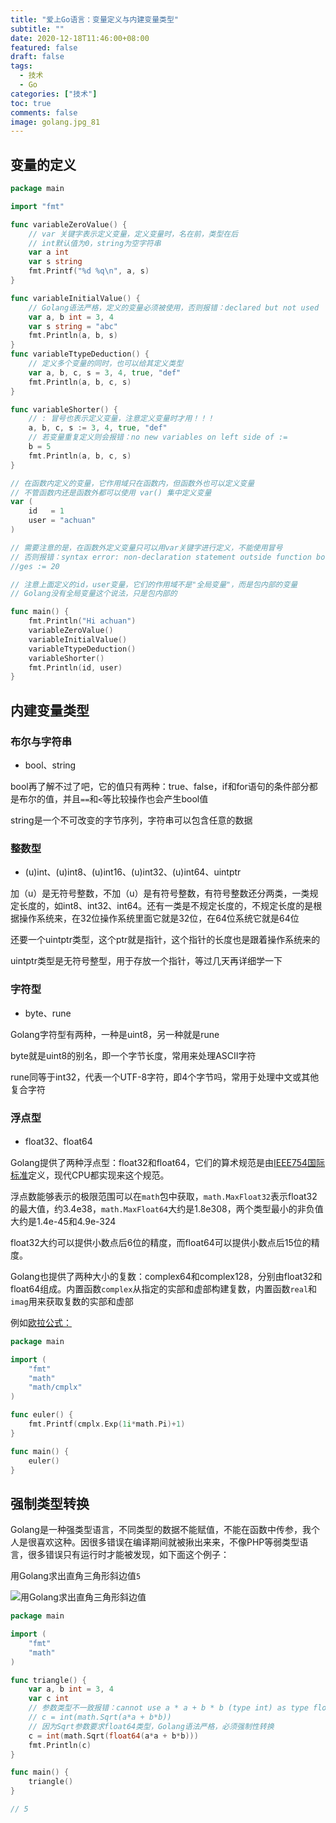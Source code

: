 ```yaml
---
title: "爱上Go语言：变量定义与内建变量类型"
subtitle: ""
date: 2020-12-18T11:46:00+08:00
featured: false
draft: false
tags:
  - 技术
  - Go
categories: ["技术"]
toc: true
comments: false
image: golang.jpg_81
---
```



## 变量的定义

```go
package main

import "fmt"

func variableZeroValue() {
	// var 关键字表示定义变量，定义变量时，名在前，类型在后
	// int默认值为0，string为空字符串
	var a int
	var s string
	fmt.Printf("%d %q\n", a, s)
}

func variableInitialValue() {
	// Golang语法严格，定义的变量必须被使用，否则报错：declared but not used
	var a, b int = 3, 4
	var s string = "abc"
	fmt.Println(a, b, s)
}
func variableTtypeDeduction() {
	// 定义多个变量的同时，也可以给其定义类型
	var a, b, c, s = 3, 4, true, "def"
	fmt.Println(a, b, c, s)
}

func variableShorter() {
	// : 冒号也表示定义变量，注意定义变量时才用！！！
	a, b, c, s := 3, 4, true, "def"
	// 若变量重复定义则会报错：no new variables on left side of :=
	b = 5
	fmt.Println(a, b, c, s)
}

// 在函数内定义的变量，它作用域只在函数内，但函数外也可以定义变量
// 不管函数内还是函数外都可以使用 var() 集中定义变量
var (
	id   = 1
	user = "achuan"
)

// 需要注意的是，在函数外定义变量只可以用var关键字进行定义，不能使用冒号
// 否则报错：syntax error: non-declaration statement outside function body
//ges := 20

// 注意上面定义的id，user变量，它们的作用域不是"全局变量"，而是包内部的变量
// Golang没有全局变量这个说法，只是包内部的

func main() {
	fmt.Println("Hi achuan")
	variableZeroValue()
	variableInitialValue()
	variableTtypeDeduction()
	variableShorter()
	fmt.Println(id, user)
}
```

## 内建变量类型

### 布尔与字符串

* bool、string

bool再了解不过了吧，它的值只有两种：true、false，if和for语句的条件部分都是布尔的值，并且`==`和`<`等比较操作也会产生bool值

string是一个不可改变的字节序列，字符串可以包含任意的数据



### 整数型

* (u)int、(u)int8、(u)int16、(u)int32、(u)int64、uintptr

加（u）是无符号整数，不加（u）是有符号整数，有符号整数还分两类，一类规定长度的，如int8、int32、int64。还有一类是不规定长度的，不规定长度的是根据操作系统来，在32位操作系统里面它就是32位，在64位系统它就是64位

还要一个uintptr类型，这个ptr就是指针，这个指针的长度也是跟着操作系统来的

uintptr类型是无符号整型，用于存放一个指针，等过几天再详细学一下



### 字符型

* byte、rune

Golang字符型有两种，一种是uint8，另一种就是rune

byte就是uint8的别名，即一个字节长度，常用来处理ASCII字符

rune同等于int32，代表一个UTF-8字符，即4个字节吗，常用于处理中文或其他复合字符



### 浮点型

* float32、float64

Golang提供了两种浮点型：float32和float64，它们的算术规范是由[IEEE754国际标准](https://zh.wikipedia.org/zh-cn/IEEE_754)定义，现代CPU都实现来这个规范。



浮点数能够表示的极限范围可以在`math`包中获取，`math.MaxFloat32`表示float32的最大值，约3.4e38，`math.MaxFloat64`大约是1.8e308，两个类型最小的非负值大约是1.4e-45和4.9e-324



float32大约可以提供小数点后6位的精度，而float64可以提供小数点后15位的精度。



Golang也提供了两种大小的复数：complex64和complex128，分别由float32和float64组成。内置函数`complex`从指定的实部和虚部构建复数，内置函数`real`和`imag`用来获取复数的实部和虚部

例如[欧拉公式：](https://zh.wikipedia.org/zh-hans/%E6%AC%A7%E6%8B%89%E5%85%AC%E5%BC%8F)

```go
package main

import (
	"fmt"
	"math"
	"math/cmplx"
)

func euler() {
	fmt.Printf(cmplx.Exp(1i*math.Pi)+1)
}

func main() {
	euler()
}
```



## 强制类型转换

Golang是一种强类型语言，不同类型的数据不能赋值，不能在函数中传参，我个人是很喜欢这种。因很多错误在编译期间就被揪出来来，不像PHP等弱类型语言，很多错误只有运行时才能被发现，如下面这个例子：

用Golang求出直角三角形斜边值`5`

<Img src="example.png" alt="用Golang求出直角三角形斜边值" exif="false" tags="false" />

```go
package main

import (
	"fmt"
	"math"
)

func triangle() {
	var a, b int = 3, 4
	var c int
	// 参数类型不一致报错：cannot use a * a + b * b (type int) as type float64 in argument to math.Sqrt
	// c = int(math.Sqrt(a*a + b*b))
	// 因为Sqrt参数要求float64类型，Golang语法严格，必须强制性转换
	c = int(math.Sqrt(float64(a*a + b*b)))
	fmt.Println(c)
}

func main() {
	triangle()
}

// 5
```


